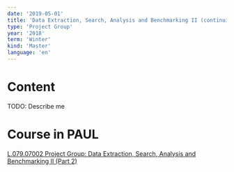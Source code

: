 ```yaml
---
date: '2019-05-01'
title: 'Data Extraction, Search, Analysis and Benchmarking II (continuing)'
type: 'Project Group'
year: '2018'
term: 'Winter'
kind: 'Master'
language: 'en'
---
```


# Content

TODO: Describe me

# Course in PAUL

[L.079.07002 Project Group: Data Extraction, Search, Analysis and Benchmarking II (Part 2)](https://paul.uni-paderborn.de/scripts/mgrqispi.dll?APPNAME=CampusNet&PRGNAME=COURSEDETAILS&ARGUMENTS=-N000000000000001,-N000443,-N0,-N368505561233977,-N368505561284978)
